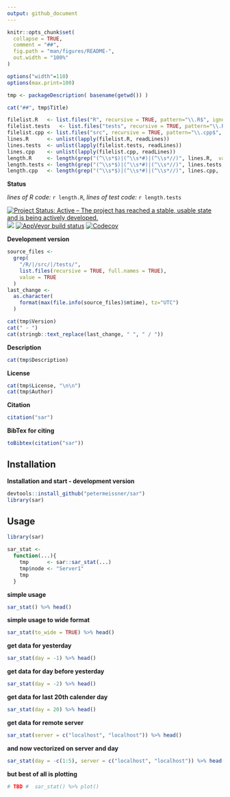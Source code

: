 ```yaml
---
output: github_document
---
```


<!-- README.md is generated from README.Rmd. Please edit that file -->

```r
knitr::opts_chunk$set(
  collapse = TRUE,
  comment = "##",
  fig.path = "man/figures/README-",
  out.width = "100%"
)
```




```r

options("width"=110)
options(max.print=100)

tmp <- packageDescription( basename(getwd()) )

```


```r
cat("##", tmp$Title)
```



```r
filelist.R   <- list.files("R", recursive = TRUE, pattern="\\.R$", ignore.case = TRUE, full.names = TRUE)
filelist.tests   <- list.files("tests", recursive = TRUE, pattern="\\.R$", ignore.case = TRUE, full.names = TRUE)
filelist.cpp <- list.files("src", recursive = TRUE, pattern="\\.cpp$", ignore.case = TRUE, full.names = TRUE)
lines.R      <- unlist(lapply(filelist.R, readLines))
lines.tests  <- unlist(lapply(filelist.tests, readLines))
lines.cpp    <- unlist(lapply(filelist.cpp, readLines))
length.R     <- length(grep("(^\\s*$)|(^\\s*#)|(^\\s*//)", lines.R,  value = TRUE, invert = TRUE))
length.tests <- length(grep("(^\\s*$)|(^\\s*#)|(^\\s*//)", lines.tests,  value = TRUE, invert = TRUE))
length.cpp   <- length(grep("(^\\s*$)|(^\\s*#)|(^\\s*//)", lines.cpp,  value = TRUE, invert = TRUE))
```






**Status**


*lines of R code:* `r length.R`, *lines of test code:* `r length.tests`

[![Project Status: Active – The project has reached a stable, usable state and is being actively developed.](http://www.repostatus.org/badges/latest/active.svg)](http://www.repostatus.org/#active)
<a href="https://travis-ci.org/petermeissner/sar"><img src="https://api.travis-ci.org/petermeissner/sar.svg?branch=master"><a/>
[![AppVeyor build status](https://ci.appveyor.com/api/projects/status/github/petermeissner/sar?branch=master&svg=true)](https://ci.appveyor.com/project/petermeissner/sar)
<a href="https://codecov.io/gh/petermeissner/sar"><img src="https://codecov.io/gh/petermeissner/sar/branch/master/graph/badge.svg" alt="Codecov" /></a>
<!--<a href="https://cran.r-project.org/package=sar"><img src="http://www.r-pkg.org/badges/version/sar"></a>
[![cran checks](https://cranchecks.info/badges/summary/reshape)](https://cran.r-project.org/web/checks/check_results_reshape.html)
<img src="http://cranlogs.r-pkg.org/badges/grand-total/sar">
<img src="http://cranlogs.r-pkg.org/badges/sar">
-->




**Development version**

```r
source_files <- 
  grep(
    "/R/|/src/|/tests/",
    list.files(recursive = TRUE, full.names = TRUE), 
    value = TRUE
  )
last_change <- 
  as.character(
    format(max(file.info(source_files)$mtime), tz="UTC")
  )
```


```r
cat(tmp$Version)
cat(" - ")
cat(stringb::text_replace(last_change, " ", " / "))
```

**Description**

```r
cat(tmp$Description)
```


**License**

```r
cat(tmp$License, "\n\n")
cat(tmp$Author)
```




**Citation**

```r
citation("sar")
```

**BibTex for citing**

```r
toBibtex(citation("sar"))
```





## Installation


**Installation and start - development version**

```r
devtools::install_github("petermeissner/sar")
library(sar)
```



## Usage

```r
library(sar)
```

```r
sar_stat <- 
  function(...){
    tmp      <- sar::sar_stat(...)
    tmp$node <- "Server1"
    tmp
  }
```

**simple usage**

```r
sar_stat() %>% head()
```

**simple usage to wide format**

```r
sar_stat(to_wide = TRUE) %>% head()
```



**get data for yesterday**

```r
sar_stat(day = -1) %>% head()
```


**get data for day before yesterday**

```r
sar_stat(day = -2) %>% head()
```


**get data for last 20th calender day**

```r
sar_stat(day = 20) %>% head()
```

**get data for remote server**

```r
sar_stat(server = c("localhost", "localhost")) %>% head()
```


**and now vectorized on server and day**


```r
sar_stat(day = -c(1:5), server = c("localhost", "localhost")) %>% head()
```



**but best of all is plotting**

```r
# TBD #  sar_stat() %>% plot()
```
















